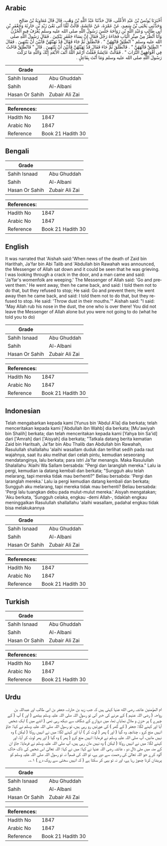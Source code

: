 ## Arabic


<div dir="rtl" lang="ar" style={{fontSize:'larger',backgroundColor:'#f8f9fa',padding:20}}>
أَخْبَرَنَا يُونُسُ بْنُ عَبْدِ الأَعْلَى، قَالَ حَدَّثَنَا عَبْدُ اللَّهِ بْنُ وَهْبٍ، قَالَ قَالَ مُعَاوِيَةُ بْنُ صَالِحٍ وَحَدَّثَنِي يَحْيَى بْنُ سَعِيدٍ، عَنْ عَمْرَةَ، عَنْ عَائِشَةَ، قَالَتْ لَمَّا أَتَى نَعْىُ زَيْدِ بْنِ حَارِثَةَ وَجَعْفَرِ بْنِ أَبِي طَالِبٍ وَعَبْدِ اللَّهِ بْنِ رَوَاحَةَ جَلَسَ رَسُولُ اللَّهِ صلى الله عليه وسلم يُعْرَفُ فِيهِ الْحُزْنُ وَأَنَا أَنْظُرُ مِنْ صِئْرِ الْبَابِ فَجَاءَهُ رَجُلٌ فَقَالَ إِنَّ نِسَاءَ جَعْفَرٍ يَبْكِينَ ‏.‏ فَقَالَ رَسُولُ اللَّهِ صلى الله عليه وسلم ‏"‏ انْطَلِقْ فَانْهَهُنَّ ‏"‏ ‏.‏ فَانْطَلَقَ ثُمَّ جَاءَ فَقَالَ قَدْ نَهَيْتُهُنَّ فَأَبَيْنَ أَنْ يَنْتَهِينَ ‏.‏ فَقَالَ ‏"‏ انْطَلِقْ فَانْهَهُنَّ ‏"‏ ‏.‏ فَانْطَلَقَ ثُمَّ جَاءَ فَقَالَ قَدْ نَهَيْتُهُنَّ فَأَبَيْنَ أَنْ يَنْتَهِينَ ‏.‏ قَالَ ‏"‏ فَانْطَلِقْ فَاحْثُ فِي أَفْوَاهِهِنَّ التُّرَابَ ‏"‏ ‏.‏ فَقَالَتْ عَائِشَةُ فَقُلْتُ أَرْغَمَ اللَّهُ أَنْفَ الأَبْعَدِ إِنَّكَ وَاللَّهِ مَا تَرَكْتَ رَسُولَ اللَّهِ صلى الله عليه وسلم وَمَا أَنْتَ بِفَاعِلٍ ‏.‏
</div>
<div style={{backgroundColor:'#f8f9fa',padding:20, marginBottom: 10}}><table> <thead> <tr> <th>Grade</th> <th></th> </tr> </thead> <tbody> <tr><td>Sahih Isnaad</td><td>Abu Ghuddah</td></tr><tr><td>Sahih</td><td>Al-Albani</td></tr><tr><td>Hasan Or Sahih</td><td>Zubair Ali Zai</td></tr></tbody></table><table> <thead> <tr> <th>References:</th> <th></th> </tr> </thead> <tbody><tr><td>Hadith No</td><td>1847</td></tr><tr><td>Arabic No</td><td>1847</td></tr><tr><td>Reference</td><td>Book 21 Hadith 30</td></tr></tbody></table></div>

## Bengali


<div dir="ltr" lang="bn" style={{fontSize:'larger',backgroundColor:'#f8f9fa',padding:20}}>

</div>
<div style={{backgroundColor:'#f8f9fa',padding:20, marginBottom: 10}}><table> <thead> <tr> <th>Grade</th> <th></th> </tr> </thead> <tbody> <tr><td>Sahih Isnaad</td><td>Abu Ghuddah</td></tr><tr><td>Sahih</td><td>Al-Albani</td></tr><tr><td>Hasan Or Sahih</td><td>Zubair Ali Zai</td></tr></tbody></table><table> <thead> <tr> <th>References:</th> <th></th> </tr> </thead> <tbody><tr><td>Hadith No</td><td>1847</td></tr><tr><td>Arabic No</td><td>1847</td></tr><tr><td>Reference</td><td>Book 21 Hadith 30</td></tr></tbody></table></div>

## English


<div dir="ltr" lang="en" style={{fontSize:'larger',backgroundColor:'#f8f9fa',padding:20}}>
It was narrated that 'Aishah said:'When news of the death of Zaid bin Harithah, Ja'far bin Abi Talib and 'Abdullah bin Rawahah was announced, the Messenger of Allah sat down and it could be seen that he was grieving. I was looking through a crack in the door, and a man came and said: 'Ja'far's womenfolk are weeping.' The Messenger of Allah said: 'Go and prevent them.' He went away, then he came back, and said: I told them not to do that, but they refused to stop; He said: Go and prevent them; He went away then he came back, and said: I told them not to do that, but they refused to stop. He said: 'Throw dust in their mouths.'" Aishah said: "I said: 'May Allah rub his nose in the dust, the one who is over there! You did not leave the Messenger of Allah alone but you were not going to do (what he told you to do)
</div>
<div style={{backgroundColor:'#f8f9fa',padding:20, marginBottom: 10}}><table> <thead> <tr> <th>Grade</th> <th></th> </tr> </thead> <tbody> <tr><td>Sahih Isnaad</td><td>Abu Ghuddah</td></tr><tr><td>Sahih</td><td>Al-Albani</td></tr><tr><td>Hasan Or Sahih</td><td>Zubair Ali Zai</td></tr></tbody></table><table> <thead> <tr> <th>References:</th> <th></th> </tr> </thead> <tbody><tr><td>Hadith No</td><td>1847</td></tr><tr><td>Arabic No</td><td>1847</td></tr><tr><td>Reference</td><td>Book 21 Hadith 30</td></tr></tbody></table></div>

## Indonesian


<div dir="ltr" lang="id" style={{fontSize:'larger',backgroundColor:'#f8f9fa',padding:20}}>
Telah mengabarkan kepada kami [Yunus bin 'Abdul A'la] dia berkata; telah menceritakan kepada kami ['Abdullah ibn Wahb] dia berkata; [Mu'awiyah bin Shalih] berkata; dan telah menceritakan kepada kami [Yahya bin Sa'id] dari ['Amrah] dari ['Aisyah] dia berkata; "Tatkala datang berita kematian Zaid bin Haritsah, Ja'far bin Abu Thalib dan Abdullah bin Rawahah, Rasulullah shallallahu 'alaihi wasallam duduk dan terlihat sedih pada raut wajahnya, saat itu aku melihat dari celah pintu, kemudian seseorang mendatanginya, lalu berkata; para istri Ja'far menangis. Maka Rasulullah Shalallahu 'Alaihi Wa Sallam bersabda: "Pergi dan laranglah mereka." Lalu ia pergi, kemudian ia datang kembali dan berkata; "Sungguh aku telah melarang, tapi mereka tidak mau berhenti?" Beliau bersabda: 'Pergi dan laranglah mereka.' Lalu ia pergi kemudian datang kembali dan berkata; Sungguh aku melarang, tapi mereka tidak mau berhenti? Beliau bersabda: 'Pergi lalu tuangkan debu pada mulut-mulut mereka.' Aisyah mengatakan; 'Aku berkata, 'Sungguh celaka, engkau -demi Allah-, tidaklah engkau meninggalkan Rasulullah shallallahu 'alaihi wasallam, padahal engkau tidak bisa melakukannya
</div>
<div style={{backgroundColor:'#f8f9fa',padding:20, marginBottom: 10}}><table> <thead> <tr> <th>Grade</th> <th></th> </tr> </thead> <tbody> <tr><td>Sahih Isnaad</td><td>Abu Ghuddah</td></tr><tr><td>Sahih</td><td>Al-Albani</td></tr><tr><td>Hasan Or Sahih</td><td>Zubair Ali Zai</td></tr></tbody></table><table> <thead> <tr> <th>References:</th> <th></th> </tr> </thead> <tbody><tr><td>Hadith No</td><td>1847</td></tr><tr><td>Arabic No</td><td>1847</td></tr><tr><td>Reference</td><td>Book 21 Hadith 30</td></tr></tbody></table></div>

## Turkish


<div dir="ltr" lang="tr" style={{fontSize:'larger',backgroundColor:'#f8f9fa',padding:20}}>

</div>
<div style={{backgroundColor:'#f8f9fa',padding:20, marginBottom: 10}}><table> <thead> <tr> <th>Grade</th> <th></th> </tr> </thead> <tbody> <tr><td>Sahih Isnaad</td><td>Abu Ghuddah</td></tr><tr><td>Sahih</td><td>Al-Albani</td></tr><tr><td>Hasan Or Sahih</td><td>Zubair Ali Zai</td></tr></tbody></table><table> <thead> <tr> <th>References:</th> <th></th> </tr> </thead> <tbody><tr><td>Hadith No</td><td>1847</td></tr><tr><td>Arabic No</td><td>1847</td></tr><tr><td>Reference</td><td>Book 21 Hadith 30</td></tr></tbody></table></div>

## Urdu


<div dir="rtl" lang="ur" style={{fontSize:'larger',backgroundColor:'#f8f9fa',padding:20}}>
ام المؤمنین عائشہ رضی الله عنہا کہتی ہیں کہ جب زید بن حارثہ، جعفر بن ابی طالب اور عبداللہ بن رواحہ ( رضی اللہ عنہم ) کے مرنے کی خبر آئی تو رسول اللہ صلی اللہ علیہ وسلم بیٹھے ( اور ) آپ ( کے چہرے ) پر حزن و ملال نمایاں تھا، میں دروازے کے شگاف سے دیکھ رہی تھی ( اتنے میں ) ایک شخص آیا اور کہنے لگا: جعفر ( کے گھر ) کی عورتیں رو رہی ہیں، تو رسول اللہ صلی اللہ علیہ وسلم نے کہا: جاؤ انہیں منع کرو ، چنانچہ وہ گیا ( اور ) پھر ( لوٹ کر ) آیا اور کہنے لگا: میں نے انہیں روکا ( لیکن ) وہ نہیں مانیں، آپ صلی اللہ علیہ وسلم نے فرمایا: انہیں منع کرو ( پھر ) وہ گیا ( اور پھر لوٹ کر آیا، اور کہنے لگا: میں نے انہیں روکا ( لیکن ) وہ نہیں مان رہی ہیں، آپ صلی اللہ علیہ وسلم نے فرمایا: جاؤ ان کے منہ میں مٹی ڈال دو ، عائشہ رضی اللہ عنہا نے کہا: میں نے کہا: اللہ تعالیٰ اس شخص کی ناک خاک آلود کرے جو اللہ تعالیٰ کی رحمت سے دور ہے، تو اللہ کی قسم! نہ تو رسول اللہ صلی اللہ علیہ وسلم کو پریشان کرنا چھوڑ رہا ہے، اور نہ تو یہی کر سکتا ہے ( کہ انہیں سختی سے روک دے ) ۱؎۔
</div>
<div style={{backgroundColor:'#f8f9fa',padding:20, marginBottom: 10}}><table> <thead> <tr> <th>Grade</th> <th></th> </tr> </thead> <tbody> <tr><td>Sahih Isnaad</td><td>Abu Ghuddah</td></tr><tr><td>Sahih</td><td>Al-Albani</td></tr><tr><td>Hasan Or Sahih</td><td>Zubair Ali Zai</td></tr></tbody></table><table> <thead> <tr> <th>References:</th> <th></th> </tr> </thead> <tbody><tr><td>Hadith No</td><td>1847</td></tr><tr><td>Arabic No</td><td>1847</td></tr><tr><td>Reference</td><td>Book 21 Hadith 30</td></tr></tbody></table></div>